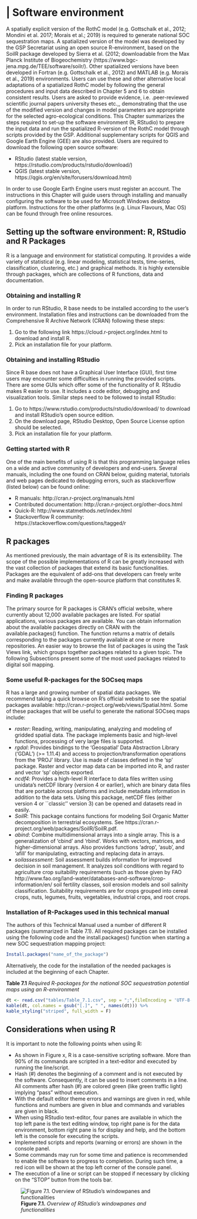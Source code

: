 # | Software environment 

A spatially explicit version of the RothC model (e.g. Gottschalk et al., 2012; Mondini et al. 2017; Morais et al.; 2019) is required to generate national SOC sequestration maps. A spatialized version of the model was developed by the GSP Secretariat using an open source R-environment, based on the SoilR package developed by Sierra et al. (2012; downloadable from the Max Planck Institute of Biogeochemistry (https://www.bgc-jena.mpg.de/TEE/software/soilr/). 
Other spatialized versions have been developed in Fortran (e.g. Gottschalk et al., 2012) and MATLAB (e.g. Morais et al., 2019) environments. Users can use these and other alternative local adaptations of a spatialized RothC model by following the general procedures and input data described in Chapter 5 and 6 to obtain consistent results. Users are asked to provide evidence, i.e. .peer-reviewed scientific journal papers university theses etc.,, demonstrating that the use of the modified version and changes in model parameters are appropriate for the selected agro-ecological conditions. 
This Chapter summarizes the steps required to set-up the software environment (R, RStudio) to prepare the input data and run the spatialized R-version of the RothC model through scripts provided by the GSP. Additional supplementary scripts for QGIS and Google Earth Engine (GEE) are also provided.
Users are required to download the following open source software:

*   RStudio (latest stable version, https://rstudio.com/products/rstudio/download/)
*   QGIS (latest stable version, https://qgis.org/en/site/forusers/download.html)

In order to use Google Earth Engine users must register an account. The  instructions in this  Chapter will guide users through installing  and  manually configuring  the  software  to  be used  for Microsoft  Windows desktop  platform.  Instructions for the  other  platforms  (e.g. Linux  Flavours, Mac OS) can be found through free online resources.

## Setting up the software environment: R, RStudio and R Packages
R is a language and environment for statistical computing. It provides a wide variety of statistical (e.g. linear modeling, statistical tests, time-series,  classification, clustering,  etc.)  and graphical methods.  It is highly extensible through packages, which are collections of R functions,  data and  documentation. 

### Obtaining and installing R

In order to run RStudio, R base needs to be installed according to the user's environment. Installation files and instructions can be downloaded  from the  Comprehensive R Archive Network  (CRAN) following these steps:

1.    Go to the following link https://cloud.r-project.org/index.html to download and install  R.
2.    Pick an installation file for your platform.

### Obtaining and installing RStudio
Since R base does not have a Graphical User Interface (GUI), first time users may encounter some difficulties in running the provided scripts.  There are some GUIs  which offer some of the  functionality of R.  RStudio makes R easier to use. It includes a code editor, debugging and visualization tools.  Similar steps need to be followed to install RStudio:

1.   Go to  https://www.rstudio.com/products/rstudio/download/ to  download and install  RStudio's open source edition.
2.   On the download page, RStudio Desktop, Open Source License option should be selected.
3.   Pick an installation file for your platform.

### Getting started with R
One of the main benefits of using R is that this programming language relies on a wide and active community of developers and end-users. Several manuals, including the one found on CRAN below, guiding material, tutorials and web pages dedicated to debugging errors, such as stackoverflow (listed below) can be found online: 

*   R manuals:  http://cran.r-project.org/manuals.html
*   Contributed documentation: http://cran.r-project.org/other-docs.html
*   Quick-R:  http://www.statmethods.net/index.html
*   Stackoverflow R community: https://stackoverflow.com/questions/tagged/r

## R packages
As mentioned previously, the main advantage of R is its extensibility. The scope of the possible implementations of R can be greatly increased with the vast collection of packages that extend its basic functionalities. Packages are the equivalent of add-ons that developers can freely write and make available through the open-source platform that constitutes R.

### Finding R packages
The  primary  source  for R  packages  is CRAN's official website,  where  currently about  12,000 available  packages  are listed.  For spatial applications, various packages are available.  You can obtain information about the available packages directly on CRAN with the available.packages() function.  The function returns a matrix of details corresponding to the packages currently available at one or more repositories.  An easier way to browse the list of packages is using the Task Views link, which groups together packages related  to a given topic. The following Subsections present some of the most used packages related to digital soil mapping.

### Some useful R-packages for the SOCseq maps
R has a large and growing number of spatial data packages.  We recommend taking a quick browse on R's official website to see the spatial packages available: http://cran.r-project.org/web/views/Spatial.html. Some of these packages that will be useful to generate the national SOCseq maps include:

*   *raster*: Reading, writing, manipulating, analyzing and modeling of gridded spatial data.  The package implements basic and high-level functions, processing of very large files is supported.
*   *rgdal*: Provides bindings to the 'Geospatial' Data Abstraction Library ('GDAL') (>= 1.11.4) and access to projection/transformation operations from the 'PROJ' library. Use is made of classes defined in the 'sp' package. Raster and vector map data can be imported into R, and raster and vector 'sp' objects exported. 
*   *ncdf4*: Provides a high-level R interface to data files written using unidata's netCDF library (version 4 or earlier), which are binary data files that are portable across platforms and include metadata information in addition to the data sets. Using this package, netCDF files (either version 4 or ``classic'' version 3) can be opened and datasets read in easily.
*   *SoilR*: This package contains functions for modeling Soil Organic Matter decomposition in terrestrial ecosystems. See https://cran.r-project.org/web/packages/SoilR/SoilR.pdf.
*   *abind*: Combine multidimensional arrays into a single array. This is a generalization of 'cbind' and 'rbind'. Works with vectors, matrices, and higher-dimensional arrays. Also provides functions 'adrop', 'asub', and 'afill' for manipulating, extracting and replacing data in arrays.
*   *soilassessment*: Soil assessment builds information for improved decision in soil management. It analyzes soil conditions with regard to agriculture crop suitability requirements (such as those given by FAO http://www.fao.org/land-water/databases-and-software/crop-information/en/ soil fertility classes, soil erosion models and soil salinity classification. Suitability requirements are for crops grouped into cereal crops, nuts, legumes, fruits, vegetables, industrial crops, and root crops.

### Installation of R-Packages used in this technical manual
The authors of this Technical Manual used a number of different R packages (summarized in Table 7.1). All required packages can be installed using the following code and the install.packages() function when starting a new SOC sequestration mapping project:

```r
Install.packages("name_of_the_package")

```

Alternatively, the code for the installation of the needed packages is included at the beginning of each Chapter.

**Table 7.1** *Required R-packages for the national SOC sequestration potential maps using an R-environment*

```r
dt <- read.csv("tables/Table_7.1.csv", sep = ";",fileEncoding = 'UTF-8-BOM')
kable(dt, col.names = gsub("[.]", " ", names(dt))) %>%
kable_styling("striped", full_width = F)
```

## Considerations when using R
It is important to note the following points when using R:

*   As shown in Figure x, R is a case-sensitive scripting software. More than 90% of its commands are scripted in a text-editor and executed by running the line/script.
*   Hash (#) denotes the beginning of a comment and is not executed by the software. Consequently, it can be used to insert comments in a line. All comments after hash (#) are colored green (like green traffic light) implying "pass" without execution.
*   With the default editor theme errors and warnings are given in red, while functions and numbers are given in blue and commands and variables are given in black.
*   When using RStudio text-editor, four panes are available in which the top left pane is the text editing window, top right pane is for the data environment, bottom right pane is for display and help, and the bottom left is the console for executing the scripts.
*   Implemented scripts and reports (warning or errors) are shown in the console panel.
*   Some commands may run for some time and patience is recommended to enable the software to progress to completion. During such time, a red icon will be shown at the top left corner of the console panel.
*   The execution of a line or script can be stopped if necessary by clicking on the "STOP" button from the tools bar. 

![**Figure 7.1.** *Overview of RStudio's windowpanes and functionalities*](images/Figure_7.1.png)  
